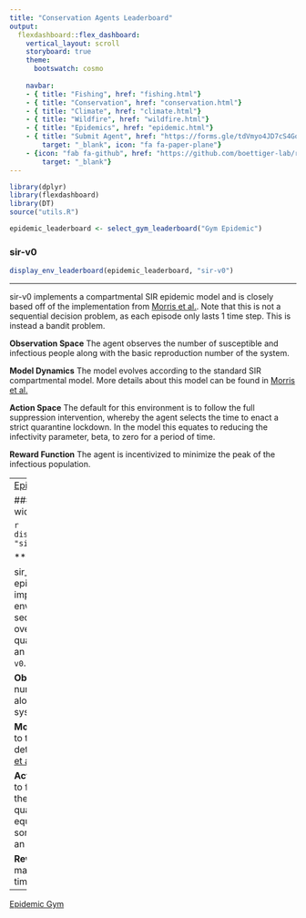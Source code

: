 ```yaml
---
title: "Conservation Agents Leaderboard"
output:
  flexdashboard::flex_dashboard:
    vertical_layout: scroll
    storyboard: true
    theme: 
      bootswatch: cosmo
      
    navbar:
    - { title: "Fishing", href: "fishing.html"}
    - { title: "Conservation", href: "conservation.html"}
    - { title: "Climate", href: "climate.html"}
    - { title: "Wildfire", href: "wildfire.html"}
    - { title: "Epidemics", href: "epidemic.html"}
    - { title: "Submit Agent", href: "https://forms.gle/tdVmyo4JD7cS4Goo7", 
        target: "_blank", icon: "fa fa-paper-plane"}
    - {icon: "fab fa-github", href: "https://github.com/boettiger-lab/rl-leaderboard",
        target: "_blank"}
---
```

```r
library(dplyr)
library(flexdashboard)
library(DT)
source("utils.R")

epidemic_leaderboard <- select_gym_leaderboard("Gym Epidemic")
```   


### sir-v0 {data-commentary-width=400}

```r
display_env_leaderboard(epidemic_leaderboard, "sir-v0")
```

***

sir-v0 implements a compartmental SIR epidemic model and is closely based off of the implementation from [Morris et al.](https://github.com/dylanhmorris/optimal-sir-intervention). Note that this is not a sequential decision problem, as each episode only lasts 1 time step. This is instead a bandit problem.

**Observation Space** The agent observes the number of susceptible and infectious people along with the basic reproduction number of the system.

**Model Dynamics** The model evolves according to the standard SIR compartmental model. More details about this model can be found in [Morris et al.](https://arxiv.org/abs/2004.02209)

**Action Space** The default for this environment is to follow the full suppression intervention, whereby the agent selects the time to enact a strict quarantine lockdown. In the model this equates to reducing the infectivity parameter, beta, to zero for a period of time.

**Reward Function** The agent is incentivized to minimize the peak of the infectious population.

---
[Epidemic Gym](https://github.com/boettiger-lab/gym_epidemic)


### sir_multi-v0 {data-commentary-width=400}

```r
display_env_leaderboard(epidemic_leaderboard, "sir_multi-v0")
```

***

sir_multi-v0 implements a compartmental SIR epidemic model and is closely based off of the implementation from [Morris et al.](https://github.com/dylanhmorris/optimal-sir-intervention) This environment differs from `sir-v0` in that this is a sequential decision problem. The agent decides over the course of an outbreak whether to quarantine or not; the agent does not determine an intervention at the initial time step like in `sir-v0`.

**Observation Space** The agent observes the number of susceptible and infectious people along with the basic reproduction number of the system.

**Model Dynamics** The model evolves according to the standard SIR compartmental model. More details about this model can be found in [Morris et al.](https://arxiv.org/abs/2004.02209)

**Action Space** The default for this environment is to follow the fixed control intervention, whereby the agent selects the strictness of the quarantine for the duration of one week. This equates to reducing the infectivity parameter by some number in the range [0, 1). The agent has an intervention budget of 8 weeks. 

**Reward Function** The agent is penalized by the max amount of infectious observed over each time step.

---
[Epidemic Gym](https://github.com/boettiger-lab/gym_epidemic)


